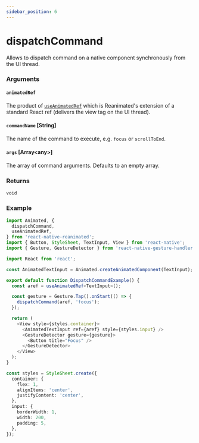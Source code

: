```yaml
---
sidebar_position: 6
---
```



# dispatchCommand

<CompatibilitInfo />

Allows to dispatch command on a native component synchronously from the UI thread.

### Arguments

#### `animatedRef`

The product of [`useAnimatedRef`](/docs/core/useAnimatedRef) which is Reanimated's extension of a standard React ref (delivers the view tag on the UI thread).

#### `commandName` [String]

The name of the command to execute, e.g. `focus` or `scrollToEnd`.

#### `args` [Array<any\>]

The array of command arguments. Defaults to an empty array.

### Returns

`void`

### Example

```ts
import Animated, {
  dispatchCommand,
  useAnimatedRef,
} from 'react-native-reanimated';
import { Button, StyleSheet, TextInput, View } from 'react-native';
import { Gesture, GestureDetector } from 'react-native-gesture-handler';

import React from 'react';

const AnimatedTextInput = Animated.createAnimatedComponent(TextInput);

export default function DispatchCommandExample() {
  const aref = useAnimatedRef<TextInput>();

  const gesture = Gesture.Tap().onStart(() => {
    dispatchCommand(aref, 'focus');
  });

  return (
    <View style={styles.container}>
      <AnimatedTextInput ref={aref} style={styles.input} />
      <GestureDetector gesture={gesture}>
        <Button title="Focus" />
      </GestureDetector>
    </View>
  );
}

const styles = StyleSheet.create({
  container: {
    flex: 1,
    alignItems: 'center',
    justifyContent: 'center',
  },
  input: {
    borderWidth: 1,
    width: 200,
    padding: 5,
  },
});
```
